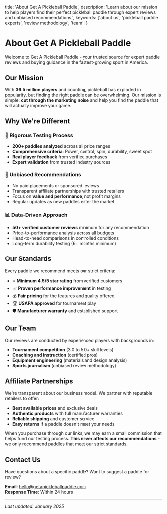   title: 'About Get A Pickleball Paddle',
  description: 'Learn about our mission to help players find their perfect pickleball paddle through expert reviews and unbiased recommendations.',
  keywords: ['about us', 'pickleball paddle experts', 'review methodology', 'team']
}

# About Get A Pickleball Paddle

Welcome to Get A Pickleball Paddle - your trusted source for expert paddle reviews and buying guidance in the fastest-growing sport in America.

## Our Mission

With **36.5 million players** and counting, pickleball has exploded in popularity, but finding the right paddle can be overwhelming. Our mission is simple: **cut through the marketing noise** and help you find the paddle that will actually improve your game.

## Why We're Different

### 🔬 **Rigorous Testing Process**
- **200+ paddles analyzed** across all price ranges
- **Comprehensive criteria**: Power, control, spin, durability, sweet spot
- **Real player feedback** from verified purchases
- **Expert validation** from trusted industry sources

### 🎯 **Unbiased Recommendations**
- No paid placements or sponsored reviews
- Transparent affiliate partnerships with trusted retailers
- Focus on **value and performance**, not profit margins
- Regular updates as new paddles enter the market

### 📊 **Data-Driven Approach**
- **50+ verified customer reviews** minimum for any recommendation
- Price-to-performance analysis across all budgets
- Head-to-head comparisons in controlled conditions
- Long-term durability testing (6+ months minimum)

## Our Standards

Every paddle we recommend meets our strict criteria:
- ⭐ **Minimum 4.5/5 star rating** from verified customers
- 📈 **Proven performance improvement** in testing
- 💰 **Fair pricing** for the features and quality offered
- 🏆 **USAPA approved** for tournament play
- 🛡️ **Manufacturer warranty** and established support

## Our Team

Our reviews are conducted by experienced players with backgrounds in:
- **Tournament competition** (3.0 to 5.0+ skill levels)
- **Coaching and instruction** (certified pros)
- **Equipment engineering** (materials and design analysis)
- **Sports journalism** (unbiased review methodology)

## Affiliate Partnerships

We're transparent about our business model. We partner with reputable retailers to offer:
- **Best available prices** and exclusive deals
- **Authentic products** with full manufacturer warranties  
- **Reliable shipping** and customer service
- **Easy returns** if a paddle doesn't meet your needs

When you purchase through our links, we may earn a small commission that helps fund our testing process. **This never affects our recommendations** - we only recommend paddles that meet our strict standards.

## Contact Us

Have questions about a specific paddle? Want to suggest a paddle for review? 

**Email**: hello@getapickleballpaddle.com  
**Response Time**: Within 24 hours

---

*Last updated: January 2025*